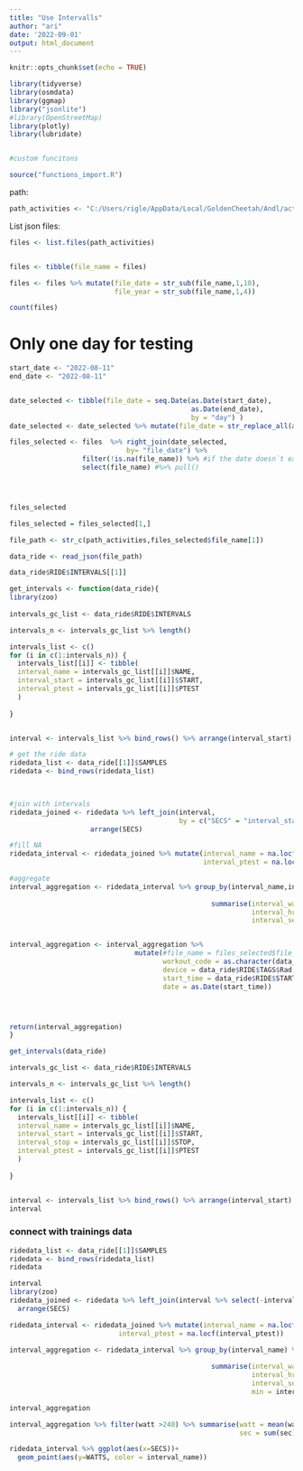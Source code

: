 ```yaml
---
title: "Use Intervalls"
author: "ari"
date: '2022-09-01'
output: html_document
---
```


```r
knitr::opts_chunk$set(echo = TRUE)
```


```r
library(tidyverse)
library(osmdata)
library(ggmap)
library("jsonlite")
#library(OpenStreetMap)
library(plotly)
library(lubridate)


#custom funcitons

source("functions_import.R")
```

path:

```r

path_activities <- "C:/Users/rigle/AppData/Local/GoldenCheetah/Andl/activities/" 

```

List json files:

```r
files <- list.files(path_activities)


files <- tibble(file_name = files)

files <- files %>% mutate(file_date = str_sub(file_name,1,10),
                          file_year = str_sub(file_name,1,4))

count(files)
```

# Only one day for testing 

```r
start_date <- "2022-08-11"
end_date <- "2022-08-11"


date_selected <- tibble(file_date = seq.Date(as.Date(start_date),
                                             as.Date(end_date), 
                                             by = "day") )
date_selected <- date_selected %>% mutate(file_date = str_replace_all(as.character(file_date),"-","_"))

files_selected <- files  %>% right_join(date_selected, 
                             by= "file_date") %>% 
                  filter(!is.na(file_name)) %>% #if the date doesn`t exist in the data
                  select(file_name) #%>% pull()




files_selected 

```

```r
files_selected = files_selected[1,]
```

```r
file_path <- str_c(path_activities,files_selected$file_name[1])

data_ride <- read_json(file_path)
```

```r
data_ride$RIDE$INTERVALS[[1]]
```

```r
get_intervals <- function(data_ride){
library(zoo)
  
intervals_gc_list <- data_ride$RIDE$INTERVALS

intervals_n <- intervals_gc_list %>% length()

intervals_list <- c()
for (i in c(1:intervals_n)) {
  intervals_list[[i]] <- tibble(
  interval_name = intervals_gc_list[[i]]$NAME,
  interval_start = intervals_gc_list[[i]]$START,
  interval_ptest = intervals_gc_list[[i]]$PTEST
  )
  
}


interval <- intervals_list %>% bind_rows() %>% arrange(interval_start)

# get the ride data
ridedata_list <- data_ride[[1]]$SAMPLES
ridedata <- bind_rows(ridedata_list)

           

#join with intervals
ridedata_joined <- ridedata %>% left_join(interval, 
                                          by = c("SECS" = "interval_start")) %>%
                    arrange(SECS)     

#fill NA
ridedata_interval <- ridedata_joined %>% mutate(interval_name = na.locf(interval_name),
                                                interval_ptest = na.locf(interval_ptest))

#aggregate
interval_aggregation <- ridedata_interval %>% group_by(interval_name,interval_ptest) %>%
  
                                                  summarise(interval_watt = mean(WATTS, na.rm = TRUE),
                                                            interval_hr = mean(HR, na.rm = TRUE),
                                                            interval_sec = n())


interval_aggregation <- interval_aggregation %>% 
                               mutate(#file_name = files_selected$file_name[i],
                                      workout_code = as.character(data_ride$RIDE$TAGS$`Workout Code`),
                                      device = data_ride$RIDE$TAGS$Rad,
                                      start_time = data_ride$RIDE$STARTTIME,
                                      date = as.Date(start_time))




return(interval_aggregation)
}
```

```r
get_intervals(data_ride)
```


```r
intervals_gc_list <- data_ride$RIDE$INTERVALS

intervals_n <- intervals_gc_list %>% length()

intervals_list <- c()
for (i in c(1:intervals_n)) {
  intervals_list[[i]] <- tibble(
  interval_name = intervals_gc_list[[i]]$NAME,
  interval_start = intervals_gc_list[[i]]$START,
  interval_stop = intervals_gc_list[[i]]$STOP,
  interval_ptest = intervals_gc_list[[i]]$PTEST
  )
  
}


interval <- intervals_list %>% bind_rows() %>% arrange(interval_start)
interval
```

### connect with trainings data

```r
ridedata_list <- data_ride[[1]]$SAMPLES
ridedata <- bind_rows(ridedata_list)
ridedata
```

```r
interval
library(zoo)
ridedata_joined <- ridedata %>% left_join(interval %>% select(-interval_stop), by = c("SECS" = "interval_start")) %>%
  arrange(SECS) 

ridedata_interval <- ridedata_joined %>% mutate(interval_name = na.locf(interval_name),
                           interval_ptest = na.locf(interval_ptest)) 
```

```r
interval_aggregation <- ridedata_interval %>% group_by(interval_name) %>% 
  
                                                  summarise(interval_watt = mean(WATTS, na.rm = TRUE),
                                                            interval_hr = mean(HR, na.rm = TRUE),
                                                            interval_sec = n(),
                                                            min = interval_sec/60)

interval_aggregation
```

```r
interval_aggregation %>% filter(watt >240) %>% summarise(watt = mean(watt),
                                                         sec = sum(sec))
```



```r
ridedata_interval %>% ggplot(aes(x=SECS))+
  geom_point(aes(y=WATTS, color = interval_name))
```








